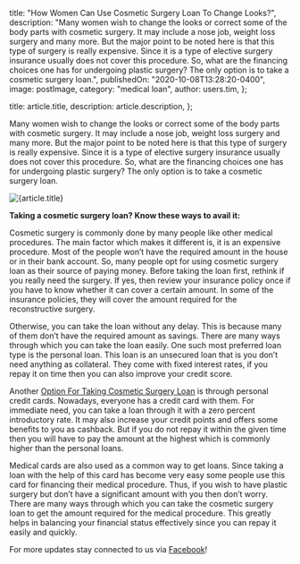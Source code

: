 
  title: "How Women Can Use Cosmetic Surgery Loan To Change Looks?",
  description:
    "Many women wish to change the looks or correct some of the body parts with cosmetic surgery. It may include a nose job, weight loss surgery and many more. But the major point to be noted here is that this type of surgery is really expensive. Since it is a type of elective surgery insurance usually does not cover this procedure. So, what are the financing choices one has for undergoing plastic surgery? The only option is to take a cosmetic surgery loan.",
  publishedOn: "2020-10-08T13:28:20-0400",
  image: postImage,
  category: "medical loan",
  author: users.tim,
};

  title: article.title,
  description: article.description,
};


Many women wish to change the looks or correct some of the body parts with cosmetic surgery. It may include a nose job, weight loss surgery and many more. But the major point to be noted here is that this type of surgery is really expensive. Since it is a type of elective surgery insurance usually does not cover this procedure. So, what are the financing choices one has for undergoing plastic surgery? The only option is to take a cosmetic surgery loan.

<Image src={postImage} alt={article.title} />

**Taking a cosmetic surgery loan? Know these ways to avail it:**

Cosmetic surgery is commonly done by many people like other medical procedures. The main factor which makes it different is, it is an expensive procedure. Most of the people won’t have the required amount in the house or in their bank account. So, many people opt for using cosmetic surgery loan as their source of paying money. Before taking the loan first, rethink if you really need the surgery. If yes, then review your insurance policy once if you have to know whether it can cover a certain amount. In some of the insurance policies, they will cover the amount required for the reconstructive surgery.

Otherwise, you can take the loan without any delay. This is because many of them don’t have the required amount as savings. There are many ways through which you can take the loan easily. One such most preferred loan type is the personal loan. This loan is an unsecured loan that is you don’t need anything as collateral. They come with fixed interest rates, if you repay it on time then you can also improve your credit score.

Another [Option For Taking Cosmetic Surgery Loan](https://tlc.com.au/guaranteed-cosmetic-surgery-loan/) is through personal credit cards. Nowadays, everyone has a credit card with them. For immediate need, you can take a loan through it with a zero percent introductory rate. It may also increase your credit points and offers some benefits to you as cashback. But if you do not repay it within the given time then you will have to pay the amount at the highest which is commonly higher than the personal loans.

Medical cards are also used as a common way to get loans. Since taking a loan with the help of this card has become very easy some people use this card for financing their medical procedure. Thus, if you wish to have plastic surgery but don’t have a significant amount with you then don’t worry. There are many ways through which you can take the cosmetic surgery loan to get the amount required for the medical procedure. This greatly helps in balancing your financial status effectively since you can repay it easily and quickly.

For more updates stay connected to us via [Facebook](https://www.facebook.com/totallifestylecredit/)!
